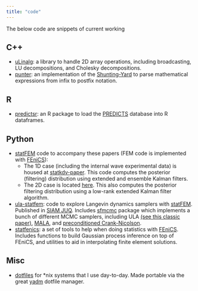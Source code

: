 ```yaml
---
title: "code"
---
```


The below code are snippets of current working

## C++

* [uLinalg](https://github.com/connor-duffin/ulinalg): a library to handle 2D array operations, including broadcasting, LU decompositions, and Cholesky decompositions.
* [punter](https://github.com/connor-duffin/punter): an implementation of the [Shunting-Yard](https://en.wikipedia.org/wiki/Shunting_yard_algorithm) to parse mathematical expressions from infix to postfix notation.

## R

* [predictsr](https://github.com/Biodiversity-Futures-Lab/predictsr): an R package to load the [PREDICTS](https://www.nhm.ac.uk/our-science/research/projects/predicts.html) database into R dataframes.

## Python

* [statFEM](https://doi.org/10.1073/pnas.2015006118) code to accompany these papers (FEM code is implemented with [FEniCS](https://fenicsproject.org/)):
  * The 1D case (including the internal wave experimental data) is housed at [statkdv-paper](https://github.com/connor-duffin/statkdv-paper). This code computes the posterior (filtering) distribution using extended and ensemble Kalman filters.
  * The 2D case is located [here](https://github.com/connor-duffin/low-rank-statfem). This also computes the posterior filtering distribution using a low-rank extended Kalman filter algorithm.
* [ula-statfem](https://github.com/connor-duffin/ula-statfem): code to explore Langevin dynamics samplers with [statFEM](https://doi.org/10.1073/pnas.2015006118). Published in [SIAM JUQ](https://doi.org/10.1137/21M1463094). Includes [sfmcmc](https://github.com/connor-duffin/ula-statfem/tree/main/sfmcmc) package which implements a bunch of different MCMC samplers, including ULA [(see this classic paper)](https://doi.org/10.3150/18-BEJ1073), [MALA](https://en.wikipedia.org/wiki/Metropolis-adjusted_Langevin_algorithm), and [preconditioned Crank-Nicolson](https://en.wikipedia.org/wiki/Preconditioned_Crank%E2%80%93Nicolson_algorithm).
* [statfenics](https://github.com/connor-duffin/statfenics): a set of tools to help when doing statistics with [FEniCS](https://fenicsproject.org/). Includes functions to build Gaussian process inference on top of FEniCS, and utilities to aid in interpolating finite element solutions.

## Misc

* [dotfiles](https://github.com/connor-duffin/dotfiles.git) for *nix systems that I use day-to-day. Made portable via the great [yadm](https://yadm.io/) dotfile manager.
